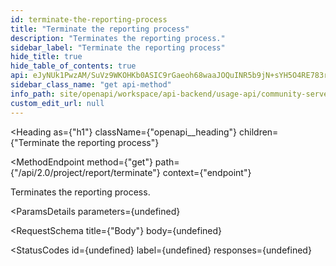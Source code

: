 ```yaml
---
id: terminate-the-reporting-process
title: "Terminate the reporting process"
description: "Terminates the reporting process."
sidebar_label: "Terminate the reporting process"
hide_title: true
hide_table_of_contents: true
api: eJyNUk1PwzAM/SuVz9WKOHKb0ASIC9rGaeoh68waaJOQuINR5b9jN+sYH5O4RE783rP9nB5IbQNcrcB5+4wVFXN01lOAMoeAVec17Tndw7Sj2nr9oUhbc4tqg15oniPI4Y1xCGVk1gZD5bUTGFzBEn2rjSIMGdWY+UFdm23G9SoMYcLkFll6w+AtEl+dopovhXK6uJxcFGNniVvQqAhfHS6qGlvkOc702QPtHbIoa97jnplamqtTOgejWsl+40KMAnuyA11TI4hr27ad4YrZAv0OfTafLZbZ9OGORfga0tCNzEvAfGcDtcqIxKHG0ZC//YAfBvZQWUNo6J9eHuYkfKfCNYrH5C4634hSMnYlJjCSrRWzk7kcJTmROBrM26x5AOH0/VoFfPRNjPL82qGXf8HhTnmt1uLOqowny7yZLVlMdVLz1P+Xwf9DID9rTBl536mm+72KHAbwcMb8DKXv03a5wxGfUmcZx/0ntJhVxhg/AYgLDjI=
sidebar_class_name: "get api-method"
info_path: site/openapi/workspace/api-backend/usage-api/community-server-rest-api
custom_edit_url: null
---
```



<Heading
  as={"h1"}
  className={"openapi__heading"}
  children={"Terminate the reporting process"}
>
</Heading>

<MethodEndpoint
  method={"get"}
  path={"/api/2.0/project/report/terminate"}
  context={"endpoint"}
>
  
</MethodEndpoint>



Terminates the reporting process.

<ParamsDetails
  parameters={undefined}
>
  
</ParamsDetails>

<RequestSchema
  title={"Body"}
  body={undefined}
>
  
</RequestSchema>

<StatusCodes
  id={undefined}
  label={undefined}
  responses={undefined}
>
  
</StatusCodes>


      